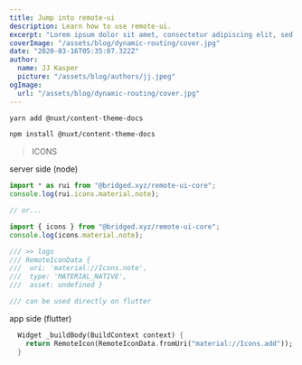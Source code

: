 ```yaml
---
title: Jump into remote-ui
description: Learn how to use remote-ui.
excerpt: "Lorem ipsum dolor sit amet, consectetur adipiscing elit, sed do eiusmod tempor incididunt ut labore et dolore magna aliqua. Praesent elementum facilisis leo vel fringilla est ullamcorper eget. At imperdiet dui accumsan sit amet nulla facilities morbi tempus."
coverImage: "/assets/blog/dynamic-routing/cover.jpg"
date: "2020-03-16T05:35:07.322Z"
author:
  name: JJ Kasper
  picture: "/assets/blog/authors/jj.jpeg"
ogImage:
  url: "/assets/blog/dynamic-routing/cover.jpg"
---
```


<code-group>
  <code-block label="Yarn" active>

```bash
yarn add @nuxt/content-theme-docs
```

  </code-block>
  <code-block label="NPM">

```bash
npm install @nuxt/content-theme-docs
```

  </code-block>
</code-group>

> ICONS

server side (node)

```typescript
import * as rui from "@bridged.xyz/remote-ui-core";
console.log(rui.icons.material.note);

// or...

import { icons } from "@bridged.xyz/remote-ui-core";
console.log(icons.material.note);

/// >> logs
/// RemoteIconData {
///  uri: 'material://Icons.note',
///  type: 'MATERIAL_NATIVE',
///  asset: undefined }

/// can be used directly on flutter
```

app side (flutter)

```dart
  Widget _buildBody(BuildContext context) {
    return RemoteIcon(RemoteIconData.fromUri("material://Icons.add"));
  }
```
